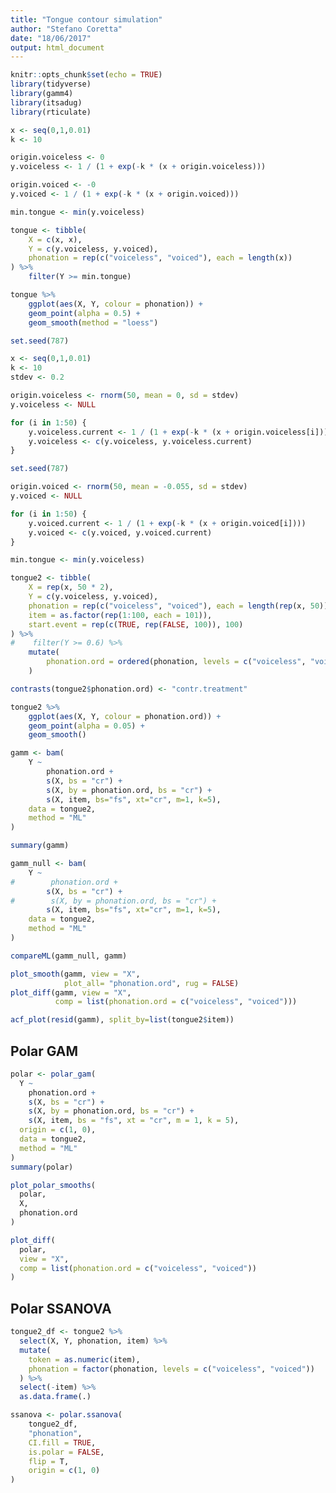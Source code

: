 ```yaml
---
title: "Tongue contour simulation"
author: "Stefano Coretta"
date: "18/06/2017"
output: html_document
---
```


```r
knitr::opts_chunk$set(echo = TRUE)
library(tidyverse)
library(gamm4)
library(itsadug)
library(rticulate)
```

```r
x <- seq(0,1,0.01)
k <- 10

origin.voiceless <- 0
y.voiceless <- 1 / (1 + exp(-k * (x + origin.voiceless)))

origin.voiced <- -0
y.voiced <- 1 / (1 + exp(-k * (x + origin.voiced)))

min.tongue <- min(y.voiceless)

tongue <- tibble(
    X = c(x, x),
    Y = c(y.voiceless, y.voiced),
    phonation = rep(c("voiceless", "voiced"), each = length(x))
) %>%
    filter(Y >= min.tongue)
```

```r
tongue %>%
    ggplot(aes(X, Y, colour = phonation)) +
    geom_point(alpha = 0.5) +
    geom_smooth(method = "loess")
```

```r
set.seed(787)

x <- seq(0,1,0.01)
k <- 10
stdev <- 0.2

origin.voiceless <- rnorm(50, mean = 0, sd = stdev)
y.voiceless <- NULL

for (i in 1:50) {
    y.voiceless.current <- 1 / (1 + exp(-k * (x + origin.voiceless[i])))
    y.voiceless <- c(y.voiceless, y.voiceless.current)
}

set.seed(787)

origin.voiced <- rnorm(50, mean = -0.055, sd = stdev)
y.voiced <- NULL

for (i in 1:50) {
    y.voiced.current <- 1 / (1 + exp(-k * (x + origin.voiced[i])))
    y.voiced <- c(y.voiced, y.voiced.current)
}

min.tongue <- min(y.voiceless)

tongue2 <- tibble(
    X = rep(x, 50 * 2),
    Y = c(y.voiceless, y.voiced),
    phonation = rep(c("voiceless", "voiced"), each = length(rep(x, 50))),
    item = as.factor(rep(1:100, each = 101)),
    start.event = rep(c(TRUE, rep(FALSE, 100)), 100)
) %>%
#    filter(Y >= 0.6) %>%
    mutate(
        phonation.ord = ordered(phonation, levels = c("voiceless", "voiced"))
    )

contrasts(tongue2$phonation.ord) <- "contr.treatment"
```

```r
tongue2 %>%
    ggplot(aes(X, Y, colour = phonation.ord)) +
    geom_point(alpha = 0.05) +
    geom_smooth()
```

```r
gamm <- bam(
    Y ~
        phonation.ord +
        s(X, bs = "cr") +
        s(X, by = phonation.ord, bs = "cr") +
        s(X, item, bs="fs", xt="cr", m=1, k=5),
    data = tongue2,
    method = "ML"
)

summary(gamm)

gamm_null <- bam(
    Y ~
#        phonation.ord +
        s(X, bs = "cr") +
#        s(X, by = phonation.ord, bs = "cr") +
        s(X, item, bs="fs", xt="cr", m=1, k=5),
    data = tongue2,
    method = "ML"
)

compareML(gamm_null, gamm)
```

```r
plot_smooth(gamm, view = "X",
            plot_all= "phonation.ord", rug = FALSE)
plot_diff(gamm, view = "X",
          comp = list(phonation.ord = c("voiceless", "voiced")))
```

```r
acf_plot(resid(gamm), split_by=list(tongue2$item))
```

## Polar GAM

```r
polar <- polar_gam(
  Y ~
    phonation.ord +
    s(X, bs = "cr") +
    s(X, by = phonation.ord, bs = "cr") +
    s(X, item, bs = "fs", xt = "cr", m = 1, k = 5),
  origin = c(1, 0),
  data = tongue2,
  method = "ML"
)
summary(polar)
```

```r
plot_polar_smooths(
  polar,
  X,
  phonation.ord
)
```

```r
plot_diff(
  polar,
  view = "X",
  comp = list(phonation.ord = c("voiceless", "voiced"))
)
```

## Polar SSANOVA

```r
tongue2_df <- tongue2 %>%
  select(X, Y, phonation, item) %>%
  mutate(
    token = as.numeric(item),
    phonation = factor(phonation, levels = c("voiceless", "voiced"))
  ) %>%
  select(-item) %>%
  as.data.frame(.)

ssanova <- polar.ssanova(
    tongue2_df,
    "phonation",
    CI.fill = TRUE,
    is.polar = FALSE,
    flip = T,
    origin = c(1, 0)
)
```

